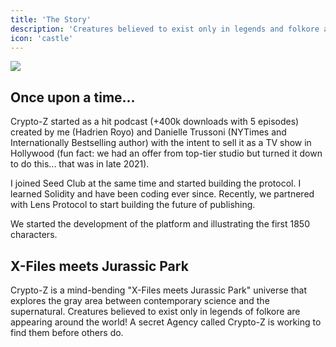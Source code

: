 ```yaml
---
title: 'The Story'
description: 'Creatures believed to exist only in legends and folkore are appearing around the world! A secret Agency called Crypto-Z is working to find them before others do.'
icon: 'castle'
---
```

<img
  src="/logo/separator.png"
/>
## Once upon a time...

Crypto-Z started as a hit podcast (+400k downloads with 5 episodes) created by me (Hadrien Royo) and Danielle Trussoni (NYTimes and Internationally Bestselling author) with the intent to sell it as a TV show in Hollywood (fun fact: we had an offer from top-tier studio but turned it down to do this... that was in late 2021).

I joined Seed Club at the same time and started building the protocol. I learned Solidity and have been coding ever since. Recently, we partnered with Lens Protocol to start building the future of publishing.

We started the development of the platform and illustrating the first 1850 characters.

## X-Files meets Jurassic Park

Crypto-Z is a mind-bending "X-Files meets Jurassic Park" universe that explores the gray area between contemporary science and the supernatural. Creatures believed to exist only in legends of folkore are appearing around the world! A secret Agency called Crypto-Z is working to find them before others do.
